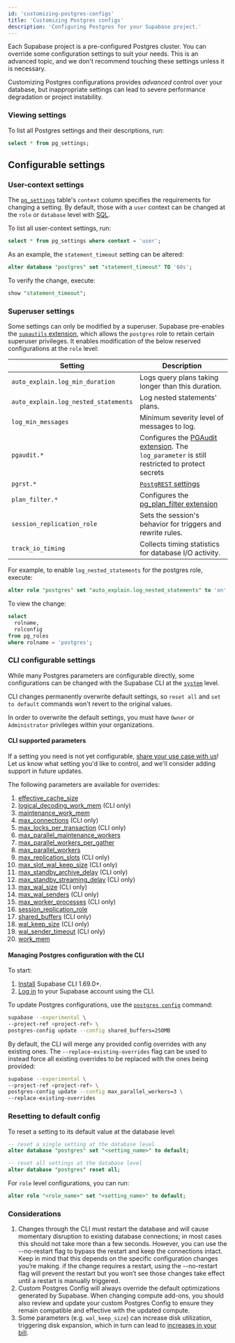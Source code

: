 ```yaml
---
id: 'customizing-postgres-configs'
title: 'Customizing Postgres configs'
description: 'Configuring Postgres for your Supabase project.'
---
```


Each Supabase project is a pre-configured Postgres cluster. You can override some configuration settings to suit your needs. This is an advanced topic, and we don't recommend touching these settings unless it is necessary.

<Admonition type="note">

Customizing Postgres configurations provides _advanced_ control over your database, but inappropriate settings can lead to severe performance degradation or project instability.

</Admonition>

### Viewing settings

To list all Postgres settings and their descriptions, run:

```sql
select * from pg_settings;
```

## Configurable settings

### User-context settings

The [`pg_settings`](https://www.postgresql.org/docs/current/view-pg-settings.html) table's `context` column specifies the requirements for changing a setting. By default, those with a `user` context can be changed at the `role` or `database` level with [SQL](https://supabase.com/dashboard/project/_/sql/).

To list all user-context settings, run:

```sql
select * from pg_settings where context = 'user';
```

As an example, the `statement_timeout` setting can be altered:

```sql
alter database "postgres" set "statement_timeout" TO '60s';
```

To verify the change, execute:

```sql
show "statement_timeout";
```

### Superuser settings

Some settings can only be modified by a superuser. Supabase pre-enables the [`supautils` extension](https://supabase.com/blog/roles-postgres-hooks#setting-up-the-supautils-extension), which allows the `postgres` role to retain certain superuser privileges. It enables modification of the below reserved configurations at the `role` level:

| Setting                              | Description                                                                                                                                                  |
| ------------------------------------ | ------------------------------------------------------------------------------------------------------------------------------------------------------------ |
| `auto_explain.log_min_duration`      | Logs query plans taking longer than this duration.                                                                                                           |
| `auto_explain.log_nested_statements` | Log nested statements' plans.                                                                                                                                |
| `log_min_messages`                   | Minimum severity level of messages to log.                                                                                                                   |
| `pgaudit.*`                          | Configures the [PGAudit extension](https://supabase.com/docs/guides/database/extensions/pgaudit). The `log_parameter` is still restricted to protect secrets |
| `pgrst.*`                            | [`PostgREST` settings](https://docs.postgrest.org/en/stable/references/configuration.html#db-aggregates-enabled)                                             |
| `plan_filter.*`                      | Configures the [pg_plan_filter extension](https://supabase.com/docs/guides/database/extensions/pg_plan_filter)                                               |
| `session_replication_role`           | Sets the session's behavior for triggers and rewrite rules.                                                                                                  |
| `track_io_timing`                    | Collects timing statistics for database I/O activity.                                                                                                        |

For example, to enable `log_nested_statements` for the postgres role, execute:

```sql
alter role "postgres" set "auto_explain.log_nested_statements" to 'on';
```

To view the change:

```sql
select
  rolname,
  rolconfig
from pg_roles
where rolname = 'postgres';
```

### CLI configurable settings

While many Postgres parameters are configurable directly, some configurations can be changed with the Supabase CLI at the [`system`](https://www.postgresql.org/docs/current/config-setting.html#CONFIG-SETTING-SQL) level.

<Admonition type="caution">

CLI changes permanently overwrite default settings, so `reset all` and `set to default` commands won't revert to the original values.

</Admonition>

<Admonition type="danger">

In order to overwrite the default settings, you must have `Owner` or `Administrator` privileges within your organizations.

</Admonition>

#### CLI supported parameters

<Admonition type="tip">

If a setting you need is not yet configurable, [share your use case with us](https://supabase.com/dashboard/support/new)! Let us know what setting you'd like to control, and we'll consider adding support in future updates.

</Admonition>

The following parameters are available for overrides:

1. [effective_cache_size](https://www.postgresql.org/docs/current/runtime-config-query.html#GUC-EFFECTIVE-CACHE-SIZE)
1. [logical_decoding_work_mem](https://www.postgresql.org/docs/current/runtime-config-resource.html#GUC-LOGICAL-DECODING-WORK-MEM) (CLI only)
1. [maintenance_work_mem](https://www.postgresql.org/docs/current/runtime-config-resource.html#GUC-MAINTENANCE-WORK-MEM)
1. [max_connections](https://www.postgresql.org/docs/current/runtime-config-connection.html#GUC-MAX-CONNECTIONS) (CLI only)
1. [max_locks_per_transaction](https://www.postgresql.org/docs/current/runtime-config-locks.html#GUC-MAX-LOCKS-PER-TRANSACTION) (CLI only)
1. [max_parallel_maintenance_workers](https://www.postgresql.org/docs/current/runtime-config-resource.html#GUC-MAX-PARALLEL-MAINTENANCE-WORKERS)
1. [max_parallel_workers_per_gather](https://www.postgresql.org/docs/current/runtime-config-resource.html#GUC-MAX-PARALLEL-WORKERS-PER-GATHER)
1. [max_parallel_workers](https://www.postgresql.org/docs/current/runtime-config-resource.html#GUC-MAX-PARALLEL-WORKERS)
1. [max_replication_slots](https://www.postgresql.org/docs/current/runtime-config-replication.html#GUC-MAX-REPLICATION-SLOTS) (CLI only)
1. [max_slot_wal_keep_size](https://www.postgresql.org/docs/current/runtime-config-replication.html#GUC-MAX-SLOT-WAL-KEEP-SIZE) (CLI only)
1. [max_standby_archive_delay](https://www.postgresql.org/docs/current/runtime-config-replication.html#GUC-MAX-STANDBY-ARCHIVE-DELAY) (CLI only)
1. [max_standby_streaming_delay](https://www.postgresql.org/docs/current/runtime-config-replication.html#GUC-MAX-STANDBY-STREAMING-DELAY) (CLI only)
1. [max_wal_size](https://www.postgresql.org/docs/current/runtime-config-wal.html#GUC-MAX-WAL-SIZE) (CLI only)
1. [max_wal_senders](https://www.postgresql.org/docs/current/runtime-config-replication.html#GUC-MAX-WAL-SENDERS) (CLI only)
1. [max_worker_processes](https://www.postgresql.org/docs/current/runtime-config-resource.html#GUC-MAX-WORKER-PROCESSES) (CLI only)
1. [session_replication_role](https://www.postgresql.org/docs/current/runtime-config-client.html#GUC-SESSION-REPLICATION-ROLE)
1. [shared_buffers](https://www.postgresql.org/docs/current/runtime-config-resource.html#GUC-SHARED-BUFFERS) (CLI only)
1. [wal_keep_size](https://www.postgresql.org/docs/current/runtime-config-replication.html#GUC-WAL-KEEP-SIZE) (CLI only)
1. [wal_sender_timeout](https://www.postgresql.org/docs/current/runtime-config-replication.html#GUC-WAL-SENDER-TIMEOUT) (CLI only)
1. [work_mem](https://www.postgresql.org/docs/current/runtime-config-resource.html#GUC-WORK-MEM)

#### Managing Postgres configuration with the CLI

To start:

1. [Install](/docs/guides/resources/supabase-cli) Supabase CLI 1.69.0+.
1. [Log in](/docs/guides/cli/local-development#log-in-to-the-supabase-cli) to your Supabase account using the CLI.

To update Postgres configurations, use the [`postgres config`](/docs/reference/cli/supabase-postgres-config) command:

```bash
supabase --experimental \
--project-ref <project-ref> \
postgres-config update --config shared_buffers=250MB
```

By default, the CLI will merge any provided config overrides with any existing ones. The `--replace-existing-overrides` flag can be used to instead force all existing overrides to be replaced with the ones being provided:

```bash
supabase --experimental \
--project-ref <project-ref> \
postgres-config update --config max_parallel_workers=3 \
--replace-existing-overrides
```

### Resetting to default config

To reset a setting to its default value at the database level:

```sql
-- reset a single setting at the database level
alter database "postgres" set "<setting_name>" to default;

-- reset all settings at the database level
alter database "postgres" reset all;
```

For `role` level configurations, you can run:

```sql
alter role "<role_name>" set "<setting_name>" to default;
```

### Considerations

1. Changes through the CLI must restart the database and will cause momentary disruption to existing database connections; in most cases this should not take more than a few seconds. However, you can use the --no-restart flag to bypass the restart and keep the connections intact. Keep in mind that this depends on the specific configuration changes you’re making. if the change requires a restart, using the --no-restart flag will prevent the restart but you won’t see those changes take effect until a restart is manually triggered.
1. Custom Postgres Config will always override the default optimizations generated by Supabase. When changing compute add-ons, you should also review and update your custom Postgres Config to ensure they remain compatible and effective with the updated compute.
1. Some parameters (e.g. `wal_keep_size`) can increase disk utilization, triggering disk expansion, which in turn can lead to [increases in your bill](/docs/guides/platform/compute-add-ons#disk-io).
